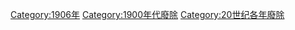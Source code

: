 {{discat|190|6|1899|1910}}
{{Commonscat|1906 disestablishments}}
[[Category:1906年|Category:1906年]]
[[Category:1900年代廢除|Category:1900年代廢除]]
[[Category:20世纪各年廢除|Category:20世纪各年廢除]]